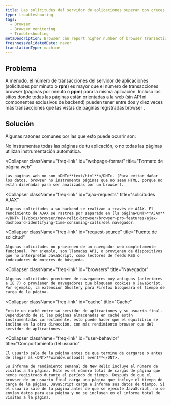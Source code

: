 ```yaml
---
title: Las solicitudes del servidor de aplicaciones superan con creces la transacción PageView browser
type: troubleshooting
tags:
  - Browser
  - Browser monitoring
  - Troubleshooting
metaDescription: Browser can report higher number of browser transactions (PPM) than are reported by APM or other monitoring services.
freshnessValidatedDate: never
translationType: machine
---
```


## Problema

A menudo, el número de transacciones del servidor de aplicaciones (solicitudes por minuto o <DNT>**rpm**</DNT>) es mayor que el número de transacciones browser (páginas por minuto o <DNT>**ppm**</DNT>) para la misma aplicación. Incluso los sitios donde todas las páginas están orientadas a la web (sin API ni componentes exclusivos de backend) pueden tener entre dos y diez veces más transacciones que las vistas de páginas registradas browser .

## Solución

Algunas razones comunes por las que esto puede ocurrir son:

<CollapserGroup>
  <Collapser
    className="freq-link"
    id="instrumentation"
    title="Instrumentación"
  >
    No instrumentas todas las páginas de tu aplicación, o no todas las páginas utilizan instrumentación automática.
  </Collapser>

  <Collapser
    className="freq-link"
    id="webpage-format"
    title="Formato de página web"
  >
    Las páginas web no son <DNT>**text/html**</DNT>. (Para evitar dañar los datos, browser no instrumenta páginas que no sean HTML, porque no están diseñadas para ser analizadas por un browser).
  </Collapser>

  <Collapser
    className="freq-link"
    id="ajax-requests"
    title="solicitudes AJAX"
  >
    Algunas solicitudes a su backend se realizan a través de AJAX. El rendimiento de AJAX se rastrea por separado en [la página<DNT>**AJAX**</DNT> ](/docs/browser/new-relic-browser/browser-pro-features/ajax-dashboard-identifying-time-consuming-calls)del navegador.
  </Collapser>

  <Collapser
    className="freq-link"
    id="request-source"
    title="Fuente de solicitud"
  >
    Algunas solicitudes no provienen de un navegador web completamente funcional. Por ejemplo, son llamadas API, o provienen de dispositivos que no interpretan JavaScript, como lectores de feeds RSS o indexadores de motores de búsqueda.
  </Collapser>

  <Collapser
    className="freq-link"
    id="browsers"
    title="Navegador"
  >
    Algunas solicitudes provienen de navegadores muy antiguos (anteriores a IE 7) o provienen de navegadores que bloquean cookies o JavaScript. Por ejemplo, la extensión Ghostery para Firefox bloqueará el tiempo de carga de la página.
  </Collapser>

  <Collapser
    className="freq-link"
    id="cache"
    title="Cache"
  >
    Existe un caché entre su servidor de aplicaciones y su usuario final. Dependiendo de si las páginas almacenadas en caché están instrumentadas correctamente, esto puede hacer que el equilibrio se incline en la otra dirección, con más rendimiento browser que del servidor de aplicaciones.
  </Collapser>

  <Collapser
    className="freq-link"
    id="user-behavior"
    title="Comportamiento del usuario"
  >
    El usuario sale de la página antes de que termine de cargarse o antes de llegar al <DNT>**window.onload() event**</DNT>.

    Su informe de rendimiento semanal de New Relic incluye el número de visitas a la página. Este es el número total de cargas de página que hemos registrado durante el período de tiempo. Después de que el browser de un usuario final carga una página que incluye el tiempo de carga de la página, JavaScript carga e informa sus datos de tiempo. Si el usuario sale de la página antes de que se ejecute JavaScript, no se envían datos para esa página y no se incluyen en el informe total de visitas a la página.
  </Collapser>
</CollapserGroup>
